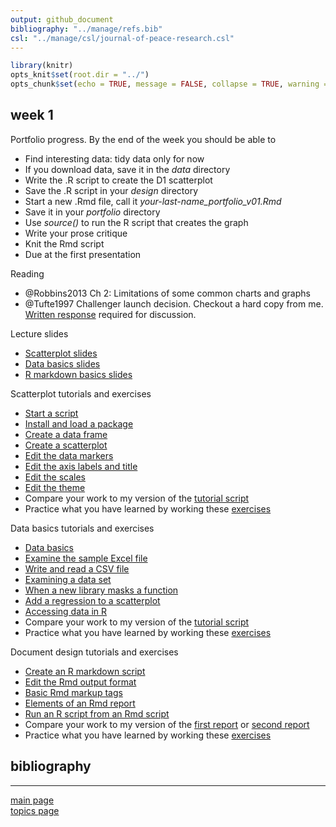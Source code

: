 ```yaml
---
output: github_document
bibliography: "../manage/refs.bib" 
csl: "../manage/csl/journal-of-peace-research.csl"
---
```



```r
library(knitr)
opts_knit$set(root.dir = "../")
opts_chunk$set(echo = TRUE, message = FALSE, collapse = TRUE, warning = FALSE)
```



## week 1

Portfolio progress. By the end of the week you should be able to 

- Find interesting data: tidy data only for now 
- If you download data, save it in the *data* directory 
- Write the .R script to create the D1 scatterplot
- Save the .R script in your *design* directory 
- Start a new .Rmd file, call it *your-last-name_portfolio_v01.Rmd* 
- Save it in your *portfolio* directory 
- Use *source()* to run the R script that creates the graph 
- Write your prose critique 
- Knit the Rmd script 
- Due at the first presentation

Reading

- @Robbins2013 Ch 2: Limitations of some common charts and graphs
- @Tufte1997 Challenger launch decision. Checkout a hard copy from me. [Written response](read-01_reading-response-form.pdf) required for discussion. 

Lecture slides

- [Scatterplot slides](../slides/Le03-scatterplot-slides.pdf)
- [Data basics slides](../slides/Le04-data-basics-slides.pdf) 
- [R markdown basics slides](../slides/Le06-markdown-basics-slides.pdf) 

Scatterplot tutorials and exercises

- [Start a script](tut-0301_start-scatterplot.md)
- [Install and load a package](tut-0302_install-load-package.md)
- [Create a data frame](tut-0303_create-data-frame.md)
- [Create a scatterplot](tut-0304_create-scatterplot.md)
- [Edit the data markers](tut-0305_edit-data-markers.md)
- [Edit the axis labels and title](tut-0306_edit-axis-labels-title.md)
- [Edit the scales](tut-0307_edit-scales.md)
- [Edit the theme](tut-0308_edit-theme.md)
- Compare your work to my version of the [tutorial script](../practiceR/tut02_scatterplot.R)  
- Practice what you have learned by working these [exercises](tut-0309_scatterplot-exercise.md) 

Data basics tutorials and exercises

- [Data basics](tut-0401_data-basics.md)  
- [Examine the sample Excel file](tut-0402_read-excel.md)  
- [Write and read a CSV file](tut-0403_read-write-csv.md)  
- [Examining a data set](tut-0404_examine-new-data.md)  
- [When a new library masks a function](tut-0405_new-library-masks.md)  
- [Add a regression to a scatterplot](tut-0406_add-regression.md)  
- [Accessing data in R](tut-0407_access-data-in-R.md)  
- Compare your work to my version of the [tutorial script](../practiceR/tut03_data-basics.R)  
- Practice what you have learned by working these [exercises](tut-0408_data-basics-exercise.md)  

Document design tutorials and exercises

- [Create an R markdown script](tut-0601_rmd-start-markdown.md)  
- [Edit the Rmd output format](tut-0602_rmd-edit-output.md)  
- [Basic Rmd markup tags](tut-0603_rmd-basic-tags.md)  
- [Elements of an Rmd report](tut-0604_rmd-elements.md)  
- [Run an R script from an Rmd script](tut-0605_rmd-run-r.md)  
- Compare your work to my version of the [first report](../practiceR/tut04_first-report.Rmd) or [second report](../practiceR/tut04_second-report.Rmd)
- Practice what you have learned by working these [exercises](tut-0607_rmd-exercise.md)  






## bibliography 

<div id="refs"></div>
  
---

[main page](../README.md)<br>
[topics page](../README-by-topic.md)
